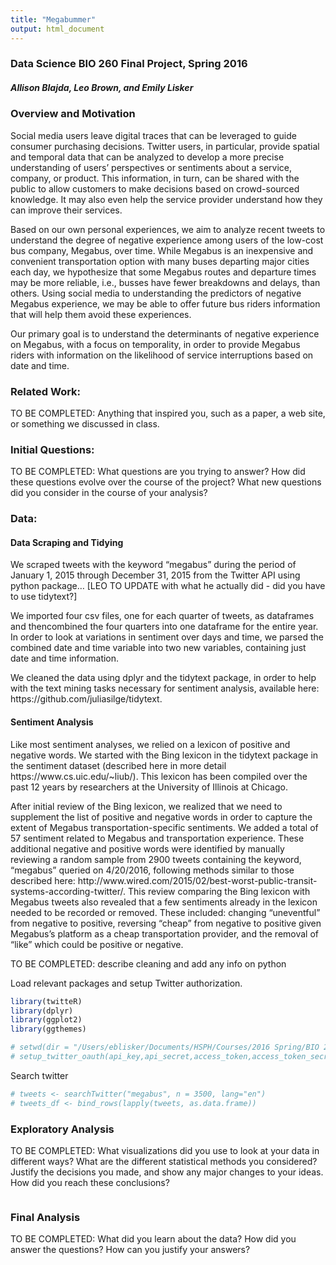 ```yaml
---
title: "Megabummer"
output: html_document
---
```


### Data Science BIO 260 Final Project, Spring 2016
##### Allison Blajda, Leo Brown, and Emily Lisker

### Overview and Motivation

Social media users leave digital traces that can be leveraged to guide consumer purchasing decisions. Twitter users, in particular, provide spatial and temporal data that can be analyzed to develop a more precise understanding of users’ perspectives or sentiments about a service, company, or product. This information, in turn, can be shared with the public to allow customers to make decisions based on crowd-sourced knowledge. It may also even help the service provider understand how they can improve their services.

Based on our own personal experiences, we aim to analyze recent tweets to understand the degree of negative experience among users of the low-cost bus company, Megabus, over time. While Megabus is an inexpensive and convenient transportation option with many buses departing major cities each day, we hypothesize that some Megabus routes and departure times may be more reliable, i.e., busses have fewer breakdowns and delays, than others. Using social media to understanding the predictors of negative Megabus experience, we may be able to offer future bus riders information that will help them avoid these experiences. 

Our primary goal is to understand the determinants of negative experience on Megabus, with a focus on temporality, in order to provide Megabus riders with information on the likelihood of service interruptions based on date and time.

### Related Work: 

TO BE COMPLETED: Anything that inspired you, such as a paper, a web site, or something we discussed in class.

### Initial Questions: 

TO BE COMPLETED: What questions are you trying to answer? How did these questions evolve over the course of the project? What new questions did you consider in the course of your analysis?

### Data: 

#### Data Scraping and Tidying
We scraped tweets with the keyword "megabus" during the period of January 1, 2015 through December 31, 2015 from the Twitter API using python package... 
[LEO TO UPDATE with what he actually did - did you have to use tidytext?] 

We imported four csv files, one for each quarter of tweets, as dataframes and thencombined the four quarters into one dataframe for the entire year. In order to look at variations in sentiment over days and time, we parsed the combined date and time variable into two new variables, containing just date and time information. 

We cleaned the data using dplyr and the tidytext package, in order to help with the text mining tasks necessary for sentiment analysis, available here: https://github.com/juliasilge/tidytext. 

#### Sentiment Analysis
Like most sentiment analyses, we relied on a lexicon of positive and negative words. We started with the Bing lexicon in the tidytext package in the sentiment dataset (described here in more detail https://www.cs.uic.edu/~liub/). This lexicon has been compiled over the past 12 years by researchers at the University of Illinois at Chicago. 

After initial review of the Bing lexicon, we realized that we need to supplement the list of positive and negative words in order to capture the extent of Megabus transportation-specific sentiments. We added a total of 57 sentiment related to Megabus and transportation experience. These additional negative and positive words were identified  by manually reviewing a random sample from 2900 tweets containing the keyword, "megabus" queried on 4/20/2016, following methods similar to those described here: http://www.wired.com/2015/02/best-worst-public-transit-systems-according-twitter/. This review comparing the Bing lexicon with Megabus tweets also revealed that a few sentiments already in the lexicon needed to be recorded or removed. These included: changing "uneventful" from negative to positive, reversing "cheap" from negative to positive given Megabus's platform as a cheap transportation provider, and the removal of "like" which could be positive or negative.

TO BE COMPLETED: describe cleaning and add any info on python

Load relevant packages and setup Twitter authorization.

```r
library(twitteR)
library(dplyr)
library(ggplot2)
library(ggthemes)

# setwd(dir = "/Users/eblisker/Documents/HSPH/Courses/2016 Spring/BIO 260/Final/megabummer")
# setup_twitter_oauth(api_key,api_secret,access_token,access_token_secret)
```

Search twitter

```r
# tweets <- searchTwitter("megabus", n = 3500, lang="en")
# tweets_df <- bind_rows(lapply(tweets, as.data.frame))
```

### Exploratory Analysis

TO BE COMPLETED: What visualizations did you use to look at your data in different ways? What are the different statistical methods you considered? Justify the decisions you made, and show any major changes to your ideas. How did you reach these conclusions?

```r

```

### Final Analysis 

TO BE COMPLETED: What did you learn about the data? How did you answer the questions? How can you justify your answers?

